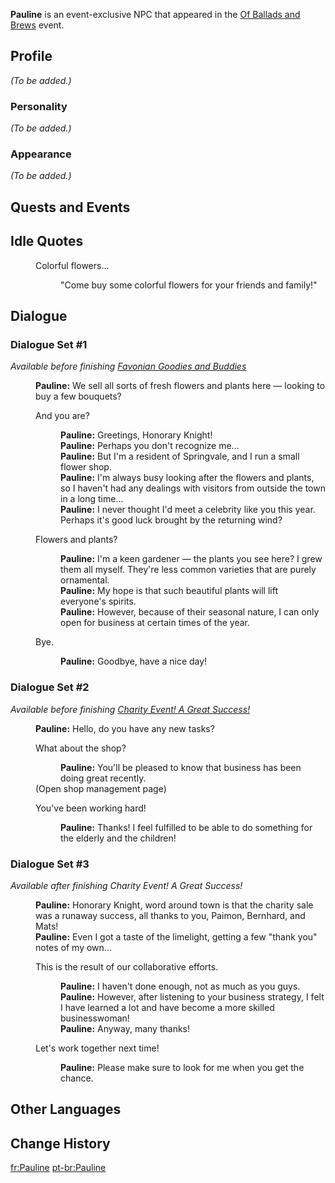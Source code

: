 {{Meta
|missing_NPC_profile  = yes
}}
{{Character Infobox
|type             = Event NPC
|image            = NPC Pauline.png
|realname         = 
|deceased         = 
|region           = Mondstadt
|location         = 
|affiliation      = 
|title            = Flower Seller

|ancestry         = 
|father           = 
|mother           = 
|spouse           = 
|sibling          = 
|child            = 
|relative         = 

|voiceEN          = 
|voiceCN          = 
|voiceJP          = 
|dialoguereward   = 
}}
'''Pauline''' is an event-exclusive NPC that appeared in the [[Of Ballads and Brews]] event.
<!--
==Location==
<gallery>
NPC Location Pauline.png|Pauline's location
NPC Location Pauline Context.png|Additional context
</gallery>
-->
==Profile==
''(To be added.)''

===Personality===
''(To be added.)''

===Appearance===
''(To be added.)''

==Quests and Events==
{{Quests and Events}}

==Idle Quotes==
{{Dialogue start}}
: {{DIcon|Idle}} Colorful flowers...
:: {{A|VO Pauline Of Ballads and Brews 01.ogg}} "Come buy some colorful flowers for your friends and family!"
{{Dialogue end}}

==Dialogue==
===Dialogue Set #1===
''Available before finishing [[Favonian Goodies and Buddies]]''
{{Dialogue start}}
:'''Pauline:''' We sell all sorts of fresh flowers and plants here &mdash; looking to buy a few bouquets?
:{{DIcon}} And you are?
::'''Pauline:''' Greetings, Honorary Knight!
::'''Pauline:''' Perhaps you don't recognize me...
::'''Pauline:''' But I'm a resident of Springvale, and I run a small flower shop.
::'''Pauline:''' I'm always busy looking after the flowers and plants, so I haven't had any dealings with visitors from outside the town in a long time...
::'''Pauline:''' I never thought I'd meet a celebrity like you this year. Perhaps it's good luck brought by the returning wind?
:{{DIcon}} Flowers and plants?
::'''Pauline:''' I'm a keen gardener &mdash; the plants you see here? I grew them all myself. They're less common varieties that are purely ornamental.
::'''Pauline:''' My hope is that such beautiful plants will lift everyone's spirits.
::'''Pauline:''' However, because of their seasonal nature, I can only open for business at certain times of the year.
:{{DIcon}} Bye.
::'''Pauline:''' Goodbye, have a nice day!
{{Dialogue end}}
===Dialogue Set #2===
''Available before finishing [[Charity Event! A Great Success!]]''
{{Dialogue start}}
:'''Pauline:''' Hello, do you have any new tasks?
:{{DIcon}} What about the shop?
::'''Pauline:''' You'll be pleased to know that business has been doing great recently.
:;(Open shop management page)
:{{DIcon}} You've been working hard!
::'''Pauline:''' Thanks! I feel fulfilled to be able to do something for the elderly and the children!
{{Dialogue end}}
===Dialogue Set #3===
''Available after finishing Charity Event! A Great Success!''
{{Dialogue start}}
:'''Pauline:''' Honorary Knight, word around town is that the charity sale was a runaway success, all thanks to you, Paimon, Bernhard, and Mats!
:'''Pauline:''' Even I got a taste of the limelight, getting a few "thank you" notes of my own...
:{{DIcon}} This is the result of our collaborative efforts.
::'''Pauline:''' I haven't done enough, not as much as you guys.
::'''Pauline:''' However, after listening to your business strategy, I felt I have learned a lot and have become a more skilled businesswoman!
::'''Pauline:''' Anyway, many thanks!
:{{DIcon}} Let's work together next time!
::'''Pauline:''' Please make sure to look for me when you get the chance.
{{Dialogue end}}
<!--
==Event Dialogue==
{{Dialogue start}}
{{Dialogue end}}

==Trivia==
* 
-->

==Other Languages==
{{Other Languages
|default_hidden = 1
|en      = Pauline
|zhs     = 保琳
|zhs_rm  = Bǎolín
|zht     = 保琳
|zht_rm  = Bǎolín
|ja      = ポリーン
|ja_rm   = Poriin
|ko      = 폴린
|ko_rm   = Pollin
|es      = Pauline
|fr      = Pauline
|ru      = Полин
|th      = Pauline
|vi      = Pauline
|de      = Pauline
|id      = Pauline
|pt      = Pauline
}}

==Change History==
{{Change History|3.1}}
<!--
==References==
{{Reflist}}
-->

[[fr:Pauline]]
[[pt-br:Pauline]]